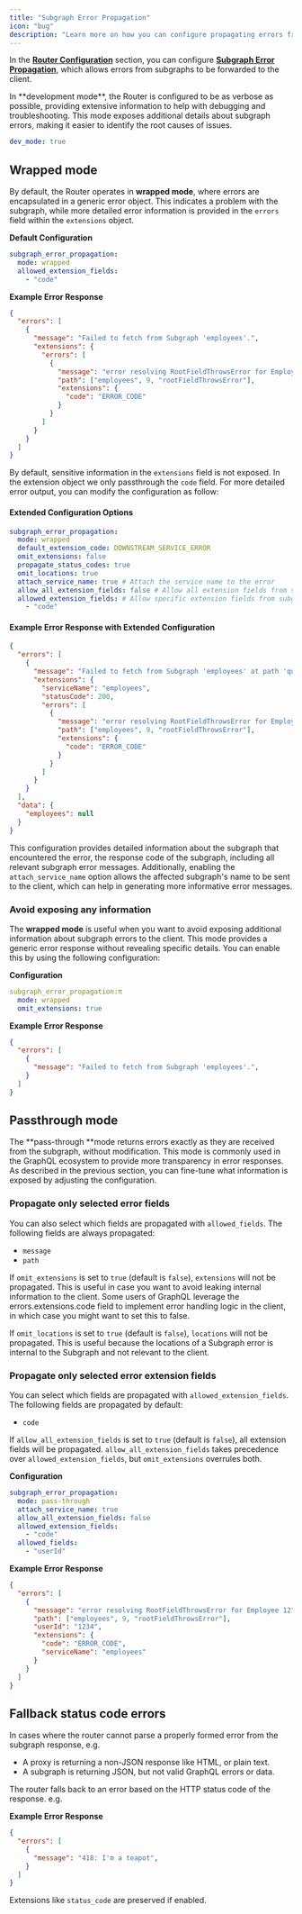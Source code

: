 ```yaml
---
title: "Subgraph Error Propagation"
icon: "bug"
description: "Learn more on how you can configure propagating errors from Subgraphs to the client."
---
```


In the [**Router Configuration**](/router/configuration) section, you can configure [**Subgraph Error Propagation**](/router/configuration#subgraph-error-propagation), which allows errors from subgraphs to be forwarded to the client.

<Info>
  In **development mode**, the Router is configured to be as verbose as possible, providing extensive information to help with debugging and troubleshooting. This mode exposes additional details about subgraph errors, making it easier to identify the root causes of issues.

  ```yaml
  dev_mode: true
  ```
</Info>

## Wrapped mode

By default, the Router operates in **wrapped mode**, where errors are encapsulated in a generic error object. This indicates a problem with the subgraph, while more detailed error information is provided in the `errors` field within the `extensions` object.

**Default Configuration**

```yaml
subgraph_error_propagation:
  mode: wrapped
  allowed_extension_fields:
    - "code"
```

**Example Error Response**

```json
{
  "errors": [
    {
      "message": "Failed to fetch from Subgraph 'employees'.",
      "extensions": {
        "errors": [
          {
            "message": "error resolving RootFieldThrowsError for Employee 12",
            "path": ["employees", 9, "rootFieldThrowsError"],
            "extensions": {
              "code": "ERROR_CODE"
            }
          }
        ]
      }
    }
  ]
}
```

By default, sensitive information in the `extensions` field is not exposed. In the extension object we only passthrough the `code` field. For more detailed error output, you can modify the configuration as follow:

#### Extended Configuration Options

```yaml
subgraph_error_propagation:
  mode: wrapped
  default_extension_code: DOWNSTREAM_SERVICE_ERROR
  omit_extensions: false
  propagate_status_codes: true
  omit_locations: true
  attach_service_name: true # Attach the service name to the error
  allow_all_extension_fields: false # Allow all extension fields from subgraphs
  allowed_extension_fields: # Allow specific extension fields from subgraphs
    - "code"
```

#### Example Error Response with Extended Configuration

```json
{
  "errors": [
    {
      "message": "Failed to fetch from Subgraph 'employees' at path 'query.employees.@'.",
      "extensions": {
        "serviceName": "employees",
        "statusCode": 200,
        "errors": [
          {
            "message": "error resolving RootFieldThrowsError for Employee 12",
            "path": ["employees", 9, "rootFieldThrowsError"],
            "extensions": {
              "code": "ERROR_CODE"
            }
          }
        ]
      }
    }
  ],
  "data": {
    "employees": null
  }
}
```

This configuration provides detailed information about the subgraph that encountered the error, the response code of the subgraph, including all relevant subgraph error messages. Additionally, enabling the `attach_service_name` option allows the affected subgraph's name to be sent to the client, which can help in generating more informative error messages.

### Avoid exposing any information

The **wrapped mode** is useful when you want to avoid exposing additional information about subgraph errors to the client. This mode provides a generic error response without revealing specific details. You can enable this by using the following configuration:

**Configuration**

```yaml
subgraph_error_propagation:π
  mode: wrapped
  omit_extensions: true
```

**Example Error Response**

```json
{
  "errors": [
    {
      "message": "Failed to fetch from Subgraph 'employees'.",
    }
  ]
}
```

## Passthrough mode

The **pass-through **mode returns errors exactly as they are received from the subgraph, without modification. This mode is commonly used in the GraphQL ecosystem to provide more transparency in error responses. As described in the previous section, you can fine-tune what information is exposed by adjusting the configuration.

### Propagate only selected error fields

You can also select which fields are propagated with `allowed_fields`. The following fields are always propagated:

- `message`
- `path`

If `omit_extensions` is set to `true` (default is `false`), `extensions` will not be propagated. This is useful in case you want to avoid leaking internal information to the client. Some users of GraphQL leverage the errors.extensions.code field to implement error handling logic in the client, in which case you might want to set this to false.

If `omit_locations` is set to `true` (default is `false`), `locations` will not be propagated. This is useful because the locations of a Subgraph error is internal to the Subgraph and not relevant to the client.

### Propagate only selected error extension fields

You can select which fields are propagated with `allowed_extension_fields`. The following fields are propagated by default:

- `code`

If `allow_all_extension_fields` is set to `true` (default is `false`), all extension fields will be propagated. `allow_all_extension_fields` takes precedence over `allowed_extension_fields`, but `omit_extensions` overrules both.

**Configuration**

```yaml
subgraph_error_propagation:
  mode: pass-through
  attach_service_name: true
  allow_all_extension_fields: false
  allowed_extension_fields:
    - "code"
  allowed_fields:
    - "userId"
```

**Example Error Response**

```json
{
  "errors": [
    {
      "message": "error resolving RootFieldThrowsError for Employee 12",
      "path": ["employees", 9, "rootFieldThrowsError"],
      "userId": "1234",
      "extensions": {
        "code": "ERROR_CODE",
        "serviceName": "employees"
      }
    }
  ]
}
```

## Fallback status code errors

In cases where the router cannot parse a properly formed error from the subgraph response, e.g.

- A proxy is returning a non-JSON response like HTML, or plain text.
- A subgraph is returning JSON, but not valid GraphQL errors or data.

The router falls back to an error based on the HTTP status code of the response. e.g.

**Example Error Response**

```json
{
  "errors": [
    {
      "message": "418: I'm a teapot",
    }
  ]
}
```

Extensions like `status_code` are preserved if enabled.
